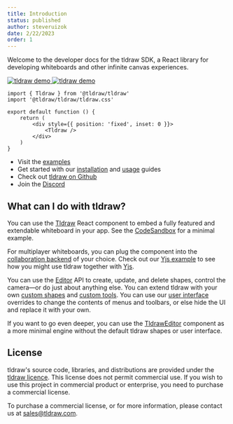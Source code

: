 ```yaml
---
title: Introduction
status: published
author: steveruizok
date: 2/22/2023
order: 1
---
```



Welcome to the developer docs for the tldraw SDK, a React library for developing whiteboards and other infinite canvas experiences.

<div className="hero__images__wrapper">
	<a className="hero__images" href="https://examples.tldraw.com">
		<img src={'/images/hero_light.png'} alt="tldraw demo" className="article__image hero__light" />
		<img src={'/images/hero_light.png'} alt="tldraw demo" className="article__image hero__dark" />
	</a>
</div>

```tsx
import { Tldraw } from '@tldraw/tldraw'
import '@tldraw/tldraw/tldraw.css'

export default function () {
	return (
		<div style={{ position: 'fixed', inset: 0 }}>
			<Tldraw />
		</div>
	)
}
```

- Visit the [examples](http://tldraw.dev/examples/basic/basic)
- Get started with our [installation](/installation) and [usage](/usage) guides
- Check out [tldraw on Github](https://github.com/tldraw/tldraw)
- Join the [Discord](https://discord.com/invite/SBBEVCA4PG)

## What can I do with tldraw?

You can use the [Tldraw](?) React component to embed a fully featured and extendable whiteboard in your app. See the [CodeSandbox](https://codesandbox.io/s/tldraw-example-canary-2lrzmy) for a minimal example.

For multiplayer whiteboards, you can plug the component into the [collaboration backend](/docs/collaboration) of your choice. Check out our [Yjs example](https://github.com/tldraw/tldraw-yjs-example) to see how you might use tldraw together with [Yjs](https://yjs.dev/).

You can use the [Editor](?) API to create, update, and delete shapes, control the camera—or do just about anything else. You can extend tldraw with your own [custom shapes](/docs/shapes) and [custom tools](/docs/tools). You can use our [user interface](/docs/user-interface) overrides to change the contents of menus and toolbars, or else hide the UI and replace it with your own.

If you want to go even deeper, you can use the [TldrawEditor](?) component as a more minimal engine without the default tldraw shapes or user interface.

## License

tldraw's source code, libraries, and distributions are provided under the [tldraw licence](https://github.com/tldraw/tldraw/blob/master/LICENSE.md). This license does not permit commercial use. If you wish to use this project in commercial product or enterprise, you need to purchase a commercial license.

To purchase a commercial license, or for more information, please contact us at [sales@tldraw.com](mailto:sales@tldraw.com).
